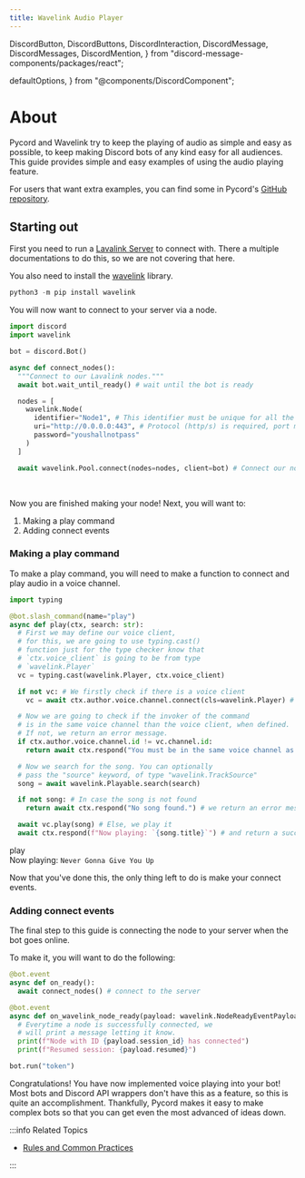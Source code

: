 ```yaml
---
title: Wavelink Audio Player
---
```


  DiscordButton,
  DiscordButtons,
  DiscordInteraction,
  DiscordMessage,
  DiscordMessages,
  DiscordMention,
} from "discord-message-components/packages/react";

  defaultOptions,
} from "@components/DiscordComponent";

# About

Pycord and Wavelink try to keep the playing of audio as simple and easy as possible, to keep making Discord
bots of any kind easy for all audiences. This guide provides simple and easy examples of using the
audio playing feature.

For users that want extra examples, you can find some in Pycord's
[GitHub repository](https://github.com/Pycord-Development/pycord/blob/master/examples/).

## Starting out
First you need to run a [Lavalink Server](https://github.com/freyacodes/Lavalink) to connect with.
There a multiple documentations to do this, so we are not covering that here.

You also need to install the [wavelink](https://github.com/PythonistaGuild/Wavelink) library.

```py title="Installing wavelink"
python3 -m pip install wavelink
```

You will now want to connect to your server via a node.

```py title="Connect Node with Lavalink"
import discord
import wavelink

bot = discord.Bot()

async def connect_nodes():
  """Connect to our Lavalink nodes."""
  await bot.wait_until_ready() # wait until the bot is ready

  nodes = [
    wavelink.Node(
      identifier="Node1", # This identifier must be unique for all the nodes you are going to use
      uri="http://0.0.0.0:443", # Protocol (http/s) is required, port must be 443 as it is the one lavalink uses
      password="youshallnotpass"
    )
  ]

  await wavelink.Pool.connect(nodes=nodes, client=bot) # Connect our nodes
```

<br />

Now you are finished making your node! Next, you will want to:

1.  Making a play command
2.  Adding connect events

### Making a play command

To make a play command, you will need to make a function to connect and play audio in a voice channel.

```py title="Play Command Example"
import typing

@bot.slash_command(name="play")
async def play(ctx, search: str):
  # First we may define our voice client,
  # for this, we are going to use typing.cast()
  # function just for the type checker know that
  # `ctx.voice_client` is going to be from type
  # `wavelink.Player`
  vc = typing.cast(wavelink.Player, ctx.voice_client)

  if not vc: # We firstly check if there is a voice client
    vc = await ctx.author.voice.channel.connect(cls=wavelink.Player) # If there isn't, we connect it to the channel

  # Now we are going to check if the invoker of the command
  # is in the same voice channel than the voice client, when defined.
  # If not, we return an error message.
  if ctx.author.voice.channel.id != vc.channel.id:
    return await ctx.respond("You must be in the same voice channel as the bot.")

  # Now we search for the song. You can optionally
  # pass the "source" keyword, of type "wavelink.TrackSource"
  song = await wavelink.Playable.search(search)

  if not song: # In case the song is not found
    return await ctx.respond("No song found.") # we return an error message

  await vc.play(song) # Else, we play it
  await ctx.respond(f"Now playing: `{song.title}`") # and return a success message
```

<DiscordComponent>
  <DiscordMessage profile="robocord">
    <div slot="interactions">
      <DiscordInteraction profile="bob" command>
        play
      </DiscordInteraction>
    </div>
    Now playing:  <code>Never Gonna Give You Up</code>
  </DiscordMessage>
</DiscordComponent>

<br />

Now that you've done this, the only thing left to do is make your connect events.

### Adding connect events

The final step to this guide is connecting the node to your server when the bot goes online.

To make it, you will want to do the following:

```py title="Adding connect events"
@bot.event
async def on_ready():
  await connect_nodes() # connect to the server

@bot.event
async def on_wavelink_node_ready(payload: wavelink.NodeReadyEventPayload):
  # Everytime a node is successfully connected, we
  # will print a message letting it know.
  print(f"Node with ID {payload.session_id} has connected")
  print(f"Resumed session: {payload.resumed}")

bot.run("token")
```

Congratulations! You have now implemented voice playing into your bot! Most bots and Discord API
wrappers don't have this as a feature, so this is quite an accomplishment. Thankfully, Pycord makes
it easy to make complex bots so that you can get even the most advanced of ideas down.

:::info Related Topics

-   [Rules and Common Practices](../getting-started/rules-and-common-practices)

:::

